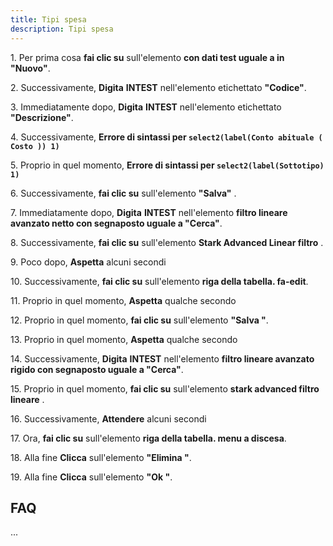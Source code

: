 ```yaml
---
title: Tipi spesa
description: Tipi spesa
---
```

1\. Per prima cosa **fai clic su** sull'elemento **con dati test uguale a in "Nuovo"**.  
  
2\. Successivamente, **Digita** **INTEST** nell'elemento etichettato **"Codice"**.  
  
3\. Immediatamente dopo, **Digita** **INTEST** nell'elemento etichettato **"Descrizione"**.  
  
4\. Successivamente, **Errore di sintassi per `select2(label(Conto abituale ( Costo )) 1)`**  
  
5\. Proprio in quel momento, **Errore di sintassi per `select2(label(Sottotipo) 1)`**  
  
6\. Successivamente, **fai clic su** sull'elemento **"Salva"** .  
  
7\. Immediatamente dopo, **Digita** **INTEST** nell'elemento **filtro lineare avanzato netto con segnaposto uguale a "Cerca"**.  
  
8\. Successivamente, **fai clic su** sull'elemento **Stark Advanced Linear filtro** .  
  
9\. Poco dopo, **Aspetta** alcuni secondi  
  
10\. Successivamente, **fai clic su** sull'elemento **riga della tabella. fa-edit**.  
  
11\. Proprio in quel momento, **Aspetta** qualche secondo  
  
12\. Proprio in quel momento, **fai clic su** sull'elemento **"Salva "**.  
  
13\. Proprio in quel momento, **Aspetta** qualche secondo  
  
14\. Successivamente, **Digita** **INTEST** nell'elemento **filtro lineare avanzato rigido con segnaposto uguale a "Cerca"**.  
  
15\. Proprio in quel momento, **fai clic su** sull'elemento **stark advanced filtro lineare** .  
  
16\. Successivamente, **Attendere** alcuni secondi  
  
17\. Ora, **fai clic su** sull'elemento **riga della tabella. menu a discesa**.  
  
18\. Alla fine **Clicca** sull'elemento **"Elimina "**.  
  
19\. Alla fine **Clicca** sull'elemento **"Ok "**.  

FAQ
---

...